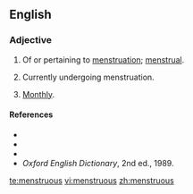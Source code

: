 ==English==

===Adjective===
{{en-adj|-}}

# Of or pertaining to [[menstruation]]; [[menstrual]].
# {{context|of a female}} Currently undergoing menstruation.
# {{obsolete}} [[monthly|Monthly]].

====References====
*{{R:Webster 1828}}
*{{R:Webster 1913}}
*{{R:Dictionary.com}}
*''Oxford English Dictionary'', 2nd ed., 1989.

[[te:menstruous]]
[[vi:menstruous]]
[[zh:menstruous]]